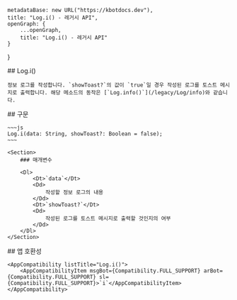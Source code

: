 
    metadataBase: new URL("https://kbotdocs.dev"),
    title: "Log.i() - 레거시 API",
    openGraph: {
        ...openGraph,
        title: "Log.i() - 레거시 API"
    }
}

<Section>
    ## Log.i()

    정보 로그를 작성합니다. `showToast?`의 값이 `true`일 경우 작성된 로그를 토스트 메시지로 출력합니다. 해당 메소드의 동작은 [`Log.info()`](/legacy/Log/info)와 같습니다.
</Section>
<Section>
    ## 구문

    ~~~js
    Log.i(data: String, showToast?: Boolean = false);
    ~~~

    <Section>
        ### 매개변수

        <Dl>
            <Dt>`data`</Dt>
            <Dd>
                작성할 정보 로그의 내용
            </Dd>
            <Dt>`showToast?`</Dt>
            <Dd>
                작성된 로그를 토스트 메시지로 출력할 것인지의 여부
            </Dd>
        </Dl>
    </Section>
</Section>
<Section>
    ## 앱 호환성

    <AppCompatibility listTitle="Log.i()">
        <AppCompatibilityItem msgBot={Compatibility.FULL_SUPPORT} arBot={Compatibility.FULL_SUPPORT} sl={Compatibility.FULL_SUPPORT}>`i`</AppCompatibilityItem>
    </AppCompatibility>
</Section>